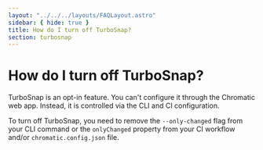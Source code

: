 ```yaml
---
layout: "../../../layouts/FAQLayout.astro"
sidebar: { hide: true }
title: How do I turn off TurboSnap?
section: turbosnap
---
```


# How do I turn off TurboSnap?

TurboSnap is an opt-in feature. You can't configure it through the Chromatic web app. Instead, it is controlled via the CLI and CI configuration.

To turn off TurboSnap, you need to remove the `--only-changed` flag from your CLI command or the `onlyChanged` property from your CI workflow and/or `chromatic.config.json` file.
